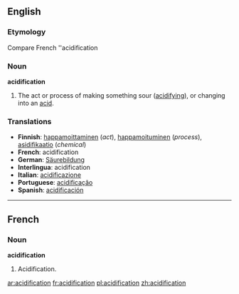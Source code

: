 ==English==

===Etymology===
Compare French ''acidification

===Noun===
'''acidification'''

# The act or process of making something sour ([[acidifying]]), or changing into an [[acid]].

===Translations===
* '''Finnish''': [[happamoittaminen]] (''act''), [[happamoituminen]] (''process''), [[asidifikaatio]] (''chemical'')
* '''French''': acidification
* '''German''': [[Säurebildung]] {{f}}
* '''Interlingua''': acidification
* '''Italian''': [[acidificazione]]
* '''Portuguese''': [[acidificação]] {{f}}
* '''Spanish''': [[acidificación]]
----

==French==
===Noun===
'''acidification''' {{f}}

# Acidification.

[[ar:acidification]]
[[fr:acidification]]
[[pl:acidification]]
[[zh:acidification]]